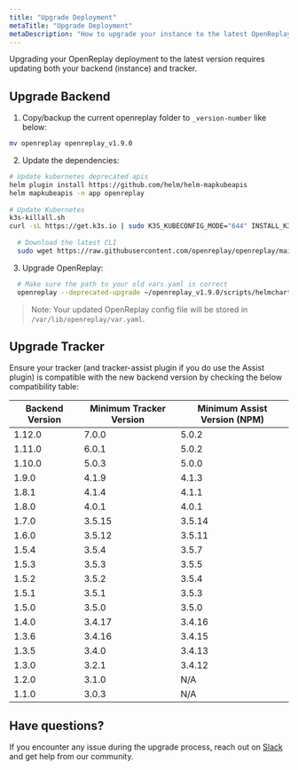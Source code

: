 ```yaml
---
title: "Upgrade Deployment"
metaTitle: "Upgrade Deployment"
metaDescription: "How to upgrade your instance to the latest OpenReplay version."
---
```


Upgrading your OpenReplay deployment to the latest version requires updating both your backend (instance) and tracker.

## Upgrade Backend

1. Copy/backup the current openreplay folder to `_version-number` like below:
   
  ```bash 
  mv openreplay openreplay_v1.9.0
  ```

2. Update the dependencies:
   
  ```bash
  # Update kubernetes deprecated apis
  helm plugin install https://github.com/helm/helm-mapkubeapis
  helm mapkubeapis -n app openreplay
	
  # Update Kubernetes
  k3s-killall.sh
  curl -sL https://get.k3s.io | sudo K3S_KUBECONFIG_MODE="644" INSTALL_K3S_VERSION='v1.25.6+k3s1' INSTALL_K3S_EXEC="--disable=traefik" sh -
	
	# Download the latest CLI
	sudo wget https://raw.githubusercontent.com/openreplay/openreplay/main/scripts/helmcharts/openreplay-cli -O /bin/openreplay ; sudo chmod +x /bin/openreplay
  ```

3. Upgrade OpenReplay:

  ```bash
	# Make sure the path to your old vars.yaml is correct
	openreplay --deprecated-upgrade ~/openreplay_v1.9.0/scripts/helmcharts/vars.yaml
  ```

> Note: Your updated OpenReplay config file will be stored in `/var/lib/openreplay/var.yaml`.

## Upgrade Tracker

Ensure your tracker (and tracker-assist plugin if you do use the Assist plugin) is compatible with the new backend version by checking the below compatibility table:

| Backend Version | Minimum Tracker Version | Minimum Assist Version (NPM) |
|----------|-------------|-------------|
| 1.12.0 | 7.0.0 | 5.0.2 |
| 1.11.0 | 6.0.1 | 5.0.2 |
| 1.10.0 | 5.0.3 | 5.0.0 |
| 1.9.0 | 4.1.9 | 4.1.3 |
| 1.8.1 | 4.1.4 | 4.1.1 |
| 1.8.0 | 4.0.1 | 4.0.1 |
| 1.7.0 | 3.5.15 | 3.5.14 |
| 1.6.0 | 3.5.12 | 3.5.11 |
| 1.5.4 | 3.5.4 | 3.5.7 |
| 1.5.3 | 3.5.3 | 3.5.5 |
| 1.5.2 | 3.5.2 | 3.5.4 |
| 1.5.1 | 3.5.1 | 3.5.3 |
| 1.5.0 | 3.5.0 | 3.5.0 |
| 1.4.0 | 3.4.17 | 3.4.16 |
| 1.3.6 | 3.4.16 | 3.4.15 |
| 1.3.5 | 3.4.0 | 3.4.13 |
| 1.3.0 | 3.2.1 | 3.4.12 |
| 1.2.0 | 3.1.0 | N/A |
| 1.1.0 | 3.0.3 | N/A |

## Have questions?

If you encounter any issue during the upgrade process, reach out on [Slack](https://slack.openreplay.com) and get help from our community.

